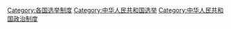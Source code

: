 [[Category:各国选举制度|Category:各国选举制度]]
[[Category:中华人民共和国选举|Category:中华人民共和国选举]]
[[Category:中华人民共和国政治制度|Category:中华人民共和国政治制度]]